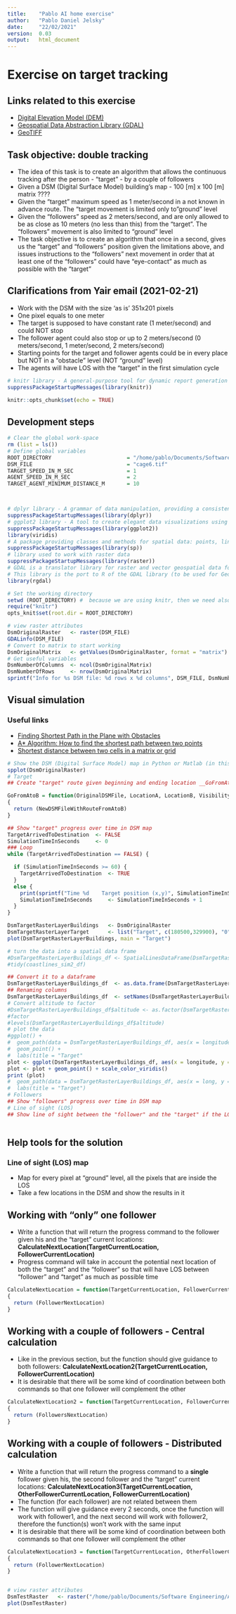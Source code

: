 ```yaml
---
title:    "Pablo AI home exercise"
author:   "Pablo Daniel Jelsky"
date:     "22/02/2021"
version:  0.03
output:   html_document
---
```


# **Exercise on target tracking**
## Links related to this exercise
-   [Digital Elevation Model (DEM)](https://en.wikipedia.org/wiki/Digital_elevation_model)
-   [Geospatial Data Abstraction Library (GDAL)](https://en.wikipedia.org/wiki/GDAL)
-   [GeoTIFF](https://en.wikipedia.org/wiki/GeoTIFF)

## Task objective: double tracking
-   The idea of this task is to create an algorithm that allows the continuous tracking after the person - "target" - by a couple of followers
-   Given a DSM (Digital Surface Model) building's map - 100 [m] x 100 [m] matrix ????
-   Given the "target" maximum speed as 1 meter/second in a not known in advance route. The "target movement is limited only to "ground" level
-   Given the "followers" speed as 2 meters/second, and are only allowed to be as close as 10 meters (no less than this) from the "target". The "followers" movement is also limited to "ground" level
-   The task objective is to create an algorithm that once in a second, gives us the "target" and "followers" position given the limitations above, and issues instructions to the "followers" next movement in order that at least one of the "followers" could have "eye-contact" as much as possible with the "target"

## Clarifications from Yair email (2021-02-21)
-   Work with the DSM with the size 'as is' 351x201 pixels 
-   One pixel equals to one meter
-   The target is supposed to have constant rate (1 meter/second) and could NOT stop
-   The follower agent could also stop or up to 2 meters/second (0 meters/second, 1 meter/second, 2 meters/second)
-   Starting points for the target and follower agents could be in every place but NOT in a "obstacle" level (NOT "ground" level)
-   The agents will have LOS with the "target" in the first simulation cycle


```r
# knitr library - A general-purpose tool for dynamic report generation in R
suppressPackageStartupMessages(library(knitr))

knitr::opts_chunk$set(echo = TRUE)
```

## Development steps

```r
# Clear the global work-space
rm (list = ls())
# Define global variables
ROOT_DIRECTORY                        = "/home/pablo/Documents/Software Engineering/AI home exercise/Input/"
DSM_FILE                              = "cage6.tif"
TARGET_SPEED_IN_M_SEC                 = 1
AGENT_SPEED_IN_M_SEC                  = 2
TARGET_AGENT_MINIMUM_DISTANCE_M       = 10




```


```r

# dplyr library - A grammar of data manipulation, providing a consistent set of verbs that help you solve the most common data manipulation challenges
suppressPackageStartupMessages(library(dplyr))                             
# ggplot2 library - A tool to create elegant data visualizations using the grammar of graphics
suppressPackageStartupMessages(library(ggplot2))
library(viridis)
# A package providing classes and methods for spatial data: points, lines, polygons and grids, needed by raster library
suppressPackageStartupMessages(library(sp))
# library used to work with raster data
suppressPackageStartupMessages(library(raster))
# GDAL is a translator library for raster and vector geospatial data formats that is released under an X/MIT style Open Source License by the Open Source Geospatial Foundation. As a library, it presents a single raster abstract data model and single vector abstract data model to the calling application for all supported formats. 
# This library is the port to R of the GDAL library (to be used for GeoTIFFs and oTher core GIS functions)
library(rgdal)

```


```r

# Set the working directory
setwd (ROOT_DIRECTORY) #  because we are using knitr, then we need also the following solution
require("knitr")
opts_knit$set(root.dir = ROOT_DIRECTORY)

# view raster attributes
DsmOriginalRaster   <- raster(DSM_FILE)
GDALinfo(DSM_FILE)
# Convert to matrix to start working
DsmOriginalMatrix   <- getValues(DsmOriginalRaster, format = "matrix")
# Get useful variables
DsmNumberOfColumns  <- ncol(DsmOriginalMatrix)
DsmNumberOfRows     <- nrow(DsmOriginalMatrix)
sprintf("Info for %s DSM file: %d rows x %d columns", DSM_FILE, DsmNumberOfRows, DsmNumberOfColumns) 

```


## Visual simulation

### Useful links
-   [Finding Shortest Path in the Plane with Obstacles](https://www.codingame.com/playgrounds/39380/finding-shortest-path-in-the-plane-with-obstacles)
-   [A* Algorithm: How to find the shortest path between two points](https://medium.com/analytics-vidhya/a-algorithm-how-to-find-the-shortest-path-between-two-points-767c8a76376)
-   [Shortest distance between two cells in a matrix or grid](https://www.geeksforgeeks.org/shortest-distance-two-cells-matrix-grid/)

```r

# Show the DSM (Digital Surface Model) map in Python or Matlab (in this case in R)
spplot(DsmOriginalRaster)
# Target
## Create "target" route given beginning and ending location __GoFromAtoB(OriginalDSMFile, LocationA, LocationB, VisibilityInMeters)__

GoFromAtoB = function(OriginalDSMFile, LocationA, LocationB, VisibilityInMeters)
{
  return (NewDSMFileWithRouteFromAtoB)
}

## Show "target" progress over time in DSM map
TargetArrivedToDestination  <- FALSE
SimulationTimeInSeconds     <- 0
### Loop
while (TargetArrivedToDestination == FALSE) {

  if (SimulationTimeInSeconds >= 60) {
    TargetArrivedToDestination  <- TRUE
  }
  else {
    print(sprintf("Time %d    Target position (x,y)", SimulationTimeInSeconds))
    SimulationTimeInSeconds     <- SimulationTimeInSeconds + 1
  }
}

DsmTargetRasterLayerBuildings   <- DsmOriginalRaster
DsmTargetRasterLayerTarget      <- list("Target", c(180500,329900), "0")
plot(DsmTargetRasterLayerBuildings, main = "Target")

# turn the data into a spatial data frame 
#DsmTargetRasterLayerBuildings_df <- SpatialLinesDataFrame(DsmTargetRasterLayerBuildings) 
#tidy(coastlines_sim2_df)

## Convert it to a dataframe    
DsmTargetRasterLayerBuildings_df  <- as.data.frame(DsmTargetRasterLayerBuildings, xy = TRUE)
## Renaming columns
DsmTargetRasterLayerBuildings_df  <- setNames(DsmTargetRasterLayerBuildings_df, c("longitude", "latitude", "altitude"))
# Convert altitude to factor
#DsmTargetRasterLayerBuildings_df$altitude <- as.factor(DsmTargetRasterLayerBuildings_df$altitude)
#factor
#levels(DsmTargetRasterLayerBuildings_df$altitude)
# plot the data 
#ggplot() +
#  geom_path(data = DsmTargetRasterLayerBuildings_df, aes(x = longitude, y = latitude, color = altitude)) +
#  geom_point() +
#  labs(title = "Target"
plot <- ggplot(DsmTargetRasterLayerBuildings_df, aes(x = longitude, y = latitude, color = altitude))
plot <- plot + geom_point() + scale_color_viridis()
print (plot)
#  geom_path(data = DsmTargetRasterLayerBuildings_df, aes(x = long, y = lat, group = group)) +
#  labs(title = "Target")
# Followers
## Show "followers" progress over time in DSM map
# Line of sight (LOS)
## Show line of sight between the "follower" and the "target" if the LOS exists



```

##    Help tools for the solution
###       Line of sight (LOS) map
-   Map for every pixel at "ground" level, all the pixels that are inside the LOS
-   Take a few locations in the DSM and show the results in it

##    Working with "only" one follower
-   Write a function that will return the progress command to the follower given his and the "target" current locations: __CalculateNextLocation(TargetCurrentLocation, FollowerCurrentLocation)__
-   Progress command will take in account the potential next location of both the "target" and the "follower" so that will have LOS between "follower" and "target" as much as possible time

```r



CalculateNextLocation = function(TargetCurrentLocation, FollowerCurrentLocation)
{
  return (FollowerNextLocation)
}

```


##    Working with a couple of followers - Central calculation
-   Like in the previous section, but the function should give guidance to both followers: __CalculateNextLocation2(TargetCurrentLocation, FollowerCurrentLocation)__
-   It is desirable that there will be some kind of coordination between both commands so that one follower will complement the other

```r

CalculateNextLocation2 = function(TargetCurrentLocation, FollowerCurrentLocation)
{
  return (FollowersNextLocation)
}

```


##    Working with a couple of followers - Distributed calculation
-   Write a function that will return the progress command to a __single__ follower given his, the second follower and the "target" current locations: __CalculateNextLocation3(TargetCurrentLocation, OtherFollowerCurrentLocation, FollowerCurrentLocation)__
-   The function (for each follower) are not related between them
-   The function will give guidance every 2 seconds, once the function will work with follower1, and the next second will work with follower2, therefore the function(s) won't work with the same input
-   It is desirable that there will be some kind of coordination between both commands so that one follower will complement the other


```r


CalculateNextLocation3 = function(TargetCurrentLocation, OtherFollowerCurrentLocation, FollowerCurrentLocation)
{
  return (FollowerNextLocation)
}



```

```r
# view raster attributes
DsmTestRaster   <- raster("/home/pablo/Documents/Software Engineering/AI home exercise/Solution/output/Model.tif")
plot(DsmTestRaster)
```






